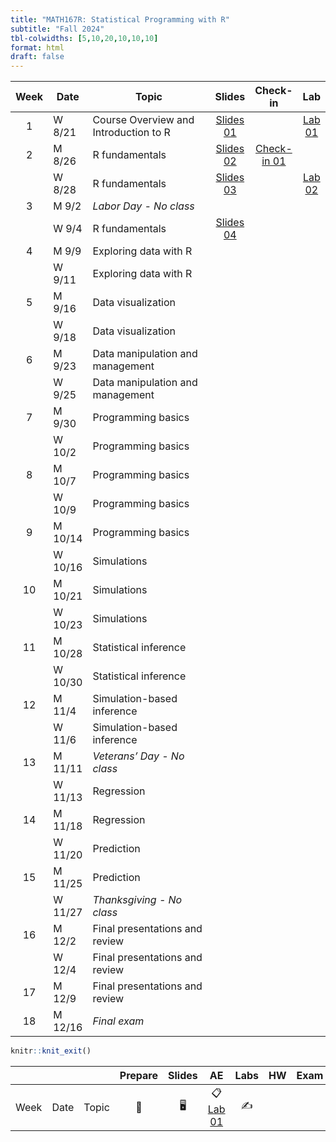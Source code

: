 ```yaml
---
title: "MATH167R: Statistical Programming with R"
subtitle: "Fall 2024"
tbl-colwidths: [5,10,20,10,10,10]
format: html
draft: false
---
```


::: column-screen-inset-right
| Week | Date   | Topic                                 | Slides | Check-in | Lab |
|:----:|--------|---------------------------------------|:------:|:--------:|:---:|
|  1   | W 8/21 | Course Overview and Introduction to R |    [Slides 01](slides/01_overview.html){.label .label-green}          |                                                               | [Lab 01](labs/01_lab.html){.label .label-red} |
|  2   | M 8/26 | R fundamentals                        | [Slides 02](slides/02_objects-classes.html){.label .label-green}        |  [Check-in 01](checkins/01_checkin.html){.label .label-purple}        |     |
|      | W 8/28 | R fundamentals                        | [Slides 03](slides/03_functions-vectors-matrices.html){.label .label-green}       |          |   [Lab 02](labs/02_lab.html){.label .label-red}   |
|  3   | M 9/2  | *Labor Day - No class*                       |        |          |     |
|      | W 9/4 | R fundamentals               |  [Slides 04](slides/04_lists-data-frames.html){.label .label-green}      |          |     |
|  4   | M 9/9 | Exploring data with R                 |        |          |     |
|      | W 9/11 | Exploring data with R                    |        |          |     |
|  5   | M 9/16 | Data visualization                    |        |          |     |
|      | W 9/18 | Data visualization                    |        |          |     |
|  6   | M 9/23 | Data manipulation and management      |        |          |     |
|      | W 9/25 | Data manipulation and management      |        |          |     |
|  7   | M 9/30  | Programming basics                    |        |          |     |
|      | W 10/2  | Programming basics                    |        |          |     |
|  8   | M 10/7 | Programming basics                    |        |          |     |
|      | W 10/9 | Programming basics                    |        |          |     |
|  9   | M 10/14 | Programming basics                    |        |          |     |
|      | W 10/16 | Simulations                           |        |          |     |
|  10  | M 10/21 | Simulations                           |        |          |     |
|      | W 10/23 | Simulations                           |        |          |     |
|  11  | M 10/28  | Statistical inference                 |        |          |     |
|      | W 10/30 | Statistical inference                 |        |          |     |
|  12  | M 11/4 | Simulation-based inference                  |        |          |     |
|      | W 11/6 | Simulation-based inference            |        |          |     |
|  13  | M 11/11 | *Veterans' Day - No class*                           |        |          |     |
|      | W 11/13 | Regression                          |        |          |     |
|  14  | M 11/18 | Regression                           |        |          |     |
|      | W 11/20  | Prediction                         |        |          |     |
|  15  | M 11/25  | Prediction      |        |          |     |
|      | W 11/27  | *Thanksgiving - No class*     |        |          |     |
|  16  | M 12/2  | Final presentations and review                   |        |          |     |
|      | W 12/4 | Final presentations and review                   |        |          |     |
|  17  | M 12/9  | Final presentations and review                   |        |          |     |
|   18   | M 12/16 | *Final exam*                   |        |          |     |
:::

```r
knitr::knit_exit()
```

|      |      |       | Prepare | Slides |                    AE                    | Labs | HW  | Exam | Project |
|--------|--------|--------|:------:|:------:|:------:|:------:|:------:|:------:|:------:|
| Week | Date | Topic |   📖    |   🖥️   | 📋 [Lab 01](hello){.label .label-purple} |  ✍️  |     |      |         |
